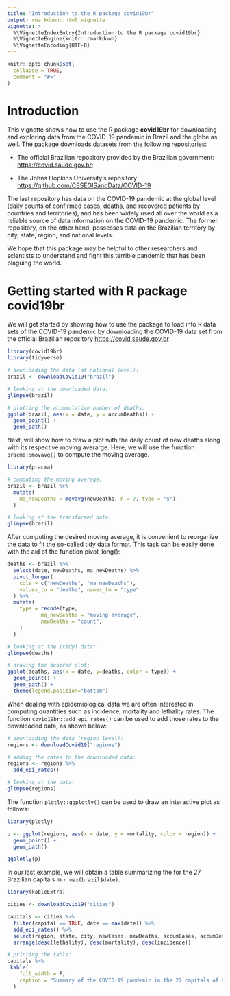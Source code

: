 ```yaml
---
title: "Introduction to the R package covid19br"
output: rmarkdown::html_vignette
vignette: >
  %\VignetteIndexEntry{Introduction to the R package covid19br}
  %\VignetteEngine{knitr::rmarkdown}
  %\VignetteEncoding{UTF-8}
---
```


```r
knitr::opts_chunk$set(
  collapse = TRUE,
  comment = "#>"
)
```

# Introduction

This vignette shows how to use the  R package __covid19br__ for downloading and exploring data from the COVID-19 pandemic in Brazil and the globe as well. The package downloads datasets from the following repositories:

- The official Brazilian repository provided by the Brazilian government: [https://covid.saude.gov.br](https://covid.saude.gov.br); 

- The Johns Hopkins University's repository: [https://github.com/CSSEGISandData/COVID-19](https://github.com/CSSEGISandData/COVID-19) 

The last repository has data on the COVID-19 pandemic at the global level (daily counts of confirmed cases, deaths, and recovered patients by countries and territories), and has been widely used all over the world as a reliable source of data information on the COVID-19 pandemic. The former repository, on the other hand, possesses data on the Brazilian territory by city, state, region, and national levels. 

We hope that this package may be helpful to other researchers and scientists to understand and fight this terrible pandemic that has been plaguing the world.


# Getting started with R package covid19br

We will get started by showing how to use the package to load into R data sets of the COVID-19 pandemic by downloading the COVID-19 data set from the official Brazilian repository [https://covid.saude.gov.br](https://covid.saude.gov.br)


```r
library(covid19br)
library(tidyverse)

# downloading the data (at national level):
brazil <- downloadCovid19("brazil")

# looking at the downloaded data:
glimpse(brazil)

# plotting the accumulative number of deaths:
ggplot(brazil, aes(x = date, y = accumDeaths)) +
  geom_point() +
  geom_path()

```

Next, will show how to draw a plot with the daily count of new deaths along with its respective moving averarge. Here, we will use the function `pracma::movavg()` to compute the moving average.

```r
library(pracma)

# computing the moving average:
brazil <- brazil %>%
  mutate(
    ma_newDeaths = movavg(newDeaths, n = 7, type = "s")
  )

# looking at the transformed data:
glimpse(brazil)
```

After computing the desired moving average, it is convenient to reorganize the data to fit the so-called tidy data format. This task can be easily done with the aid of the function pivot_long():

```r
deaths <- brazil %>%
  select(date, newDeaths, ma_newDeaths) %>%
  pivot_longer(
    cols = c("newDeaths", "ma_newDeaths"),
    values_to = "deaths", names_to = "type"
  ) %>%
  mutate(
    type = recode(type, 
           ma_newDeaths = "moving average",
           newDeaths = "count",
    )
  )

# looking at the (tidy) data:
glimpse(deaths)

# drawing the desired plot:
ggplot(deaths, aes(x = date, y=deaths, color = type)) +
  geom_point() +
  geom_path() + 
  theme(legend.position="bottom")

```


When dealing with epidemiological data we are often interested in computing quantities such as incidence, mortality and lethality rates. The function `covid19br::add_epi_rates()` can be used to add those rates to the downloaded data, as shown below:

```r

# downloading the data (region level):
regions <- downloadCovid19("regions") 

# adding the rates to the downloaded data:
regions <- regions %>%
  add_epi_rates()

# looking at the data:
glimpse(regions)

```

The function `plotly::ggplotly()` can be used to draw an interactive plot as follows:

```r
library(plotly)

p <- ggplot(regions, aes(x = date, y = mortality, color = region)) +
  geom_point() +
  geom_path()

ggplotly(p)
```

In our last example, we will obtain a table summarizing the  for the 27 Brazilian capitals in `r max(brazil$date)`.

```r
library(kableExtra)

cities <- downloadCovid19("cities")

capitals <- cities %>%
  filter(capital == TRUE, date == max(date)) %>%
  add_epi_rates() %>%
  select(region, state, city, newCases, newDeaths, accumCases, accumDeaths, incidence, mortality, lethality) %>%
  arrange(desc(lethality), desc(mortality), desc(incidence))

# printing the table:
capitals %>%
 kable(
    full_width = F,
    caption = "Summary of the COVID-19 pandemic in the 27 capitals of Brazilian states."
  )


```



